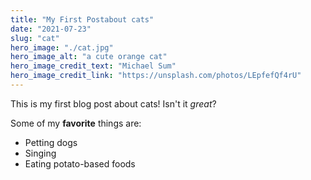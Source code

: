 ```yaml
---
title: "My First Postabout cats"
date: "2021-07-23"
slug: "cat"
hero_image: "./cat.jpg"
hero_image_alt: "a cute orange cat"
hero_image_credit_text: "Michael Sum"
hero_image_credit_link: "https://unsplash.com/photos/LEpfefQf4rU"
---
```


This is my first blog post about cats! Isn't it *great*?

Some of my **favorite** things are:

* Petting dogs
* Singing
* Eating potato-based foods